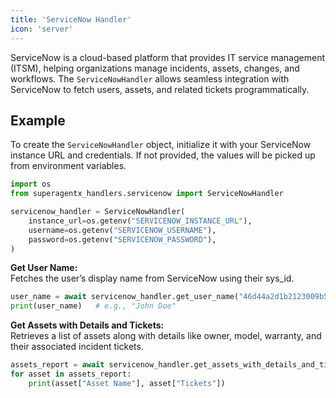 ```yaml
---
title: 'ServiceNow Handler'
icon: 'server'
---
```


ServiceNow is a cloud-based platform that provides IT service management (ITSM), helping organizations manage incidents, assets, changes, and workflows. The `ServiceNowHandler` allows seamless integration with ServiceNow to fetch users, assets, and related tickets programmatically.

## Example

To create the `ServiceNowHandler` object, initialize it with your ServiceNow instance URL and credentials. If not provided, the values will be picked up from environment variables.

```python
import os
from superagentx_handlers.servicenow import ServiceNowHandler

servicenow_handler = ServiceNowHandler(
    instance_url=os.getenv("SERVICENOW_INSTANCE_URL"),
    username=os.getenv("SERVICENOW_USERNAME"),
    password=os.getenv("SERVICENOW_PASSWORD"),
)
```

**Get User Name:** <br />
Fetches the user’s display name from ServiceNow using their sys_id.
```python
user_name = await servicenow_handler.get_user_name("46d44a2d1b2123009b5f3d92cc4bcb65")
print(user_name)   # e.g., "John Doe"
```

**Get Assets with Details and Tickets:** <br />
Retrieves a list of assets along with details like owner, model, warranty, and their associated incident tickets.
```python
assets_report = await servicenow_handler.get_assets_with_details_and_tickets()
for asset in assets_report:
    print(asset["Asset Name"], asset["Tickets"])
```